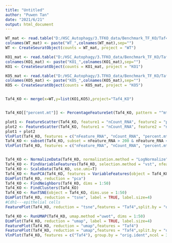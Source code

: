 ---
title: "Untitled"
author: "Puwen Tan"
date: "2021/6/21"
output: html_document
---

```{r}
WT_mat <- read.table("D:/HSC_Autophagy/3.TFKO_data/Benchmark_TF_KO/Taf4_KO/GSE151365_RAW/GSM4576266_wt_raw_counts.tsv.gz",sep="\t",header=T,row.names=1)
colnames(WT_mat) <- paste("WT_",colnames(WT_mat),sep="")
WT <- CreateSeuratObject(counts = WT_mat, project = "WT")

KO1_mat <- read.table("D:/HSC_Autophagy/3.TFKO_data/Benchmark_TF_KO/Taf4_KO/GSE151365_RAW/GSM4576267_ko1_raw_counts.tsv.gz",sep="\t",header=T,row.names=1)
colnames(KO1_mat) <- paste("KO1_",colnames(KO1_mat),sep="")
KO1 <- CreateSeuratObject(counts = KO1_mat, project = "KO1")

KO5_mat <- read.table("D:/HSC_Autophagy/3.TFKO_data/Benchmark_TF_KO/Taf4_KO/GSE151365_RAW/GSM4576268_ko5_raw_counts.tsv.gz",sep="\t",header=T,row.names=1)
colnames(KO5_mat) <- paste("KO5_",colnames(KO5_mat),sep="")
KO5 <- CreateSeuratObject(counts = KO5_mat, project = "KO5")


Taf4_KO <- merge(x=WT,y=list(KO1,KO5),project="Taf4_KO")


Taf4_KO[["percent.mt"]] <- PercentageFeatureSet(Taf4_KO, pattern = "^mt-")

plot1 <- FeatureScatter(Taf4_KO, feature1 = "nCount_RNA", feature2 = "percent.mt")
plot2 <- FeatureScatter(Taf4_KO, feature1 = "nCount_RNA", feature2 = "nFeature_RNA")
plot1 + plot2
VlnPlot(Taf4_KO, features = c("nFeature_RNA", "nCount_RNA", "percent.mt"), ncol = 3,group.by = NULL)
Taf4_KO <- subset(Taf4_KO, subset = nFeature_RNA > 200 & nFeature_RNA < 6000 & percent.mt < 10)
VlnPlot(Taf4_KO, features = c("nFeature_RNA", "nCount_RNA", "percent.mt"), ncol = 3,group.by = NULL)


Taf4_KO <- NormalizeData(Taf4_KO, normalization.method = "LogNormalize", scale.factor = 10000)
Taf4_KO <- FindVariableFeatures(Taf4_KO, selection.method = "vst", nfeatures = 2000)
Taf4_KO <- ScaleData(Taf4_KO, use.umi=T)
Taf4_KO <- RunPCA(Taf4_KO, features = VariableFeatures(object = Taf4_KO))
DimPlot(Taf4_KO, reduction = "pca")
Taf4_KO <- FindNeighbors(Taf4_KO, dims = 1:50)
Taf4_KO <- FindClusters(Taf4_KO)
Taf4_KO <- RunTSNE(object = Taf4_KO, dims.use = 1:50)
DimPlot(Taf4_KO, reduction = "tsne", label = TRUE, label.size=4)
#Cdh1---epithelial cells
FeaturePlot(Taf4_KO, reduction = "tsne",features = "Taf4",split.by = "orig.ident")

Taf4_KO <- RunUMAP(Taf4_KO, umap.method ="uwot", dims = 1:50)
DimPlot(Taf4_KO, reduction = "umap", label = TRUE, label.size=4)
FeaturePlot(Taf4_KO, reduction = "umap",features = "Taf4")
FeaturePlot(Taf4_KO, reduction = "umap",features = "Taf4",split.by = "orig.ident")
VlnPlot(Taf4_KO, features = c("Taf4"), group.by = "orig.ident",ncol = 3)



```

